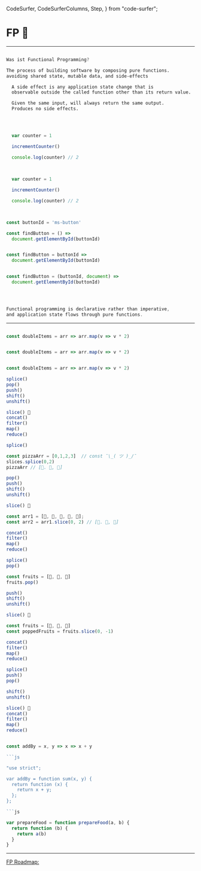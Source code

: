   CodeSurfer,
  CodeSurferColumns,
  Step,
} from "code-surfer";


# FP 👋

---

<CodeSurfer>

```js

Was ist Functional Programming?

```

```markdown title='Functional Programming'
The process of building software by composing pure functions.
avoiding shared state, mutable data, and side-effects 
```

```markdown title='Side Effects'
  A side effect is any application state change that is 
  observable outside the called function other than its return value. 
```

```markdown title='Pure Function'
  Given the same input, will always return the same output.
  Produces no side effects.
```

```js file=./codesnipets/caseforPurity1.js title='Purity'
```

```js file=./codesnipets/caseForPurity2.js title=Purity 
```

```js title='Purity'
  
  var counter = 1

  incrementCounter()

  console.log(counter) // 2
  
```

```js 4 title='Purity' subtitle=' ️⚠️️ Impurity Indikator: Funktionen deren return Value nicht benutzt wird'
  
  var counter = 1

  incrementCounter()

  console.log(counter) // 2
  
```

```js title='Is it Pure?'

const buttonId = 'ms-button'

const findButton = () => 
  document.getElementById(buttonId)

```

```js title='Is it Pure?'

const findButton = buttonId => 
  document.getElementById(buttonId)

```

```js title='Is it Pure?'

const findButton = (buttonId, document) =>
  document.getElementById(buttonId)
  
```

```js file=./codesnipets/daysThisMonthImpure.js
```

```js file=./codesnipets/daysThisMonthPure.js
```

```js
Functional programming is declarative rather than imperative,
and application state flows through pure functions.
```

</CodeSurfer>

---

<CodeSurferColumns>

<Step>

```js file=./codesnipets/doubleitems.js title='Imperativ'
```

```js title='Declarativ'
const doubleItems = arr => arr.map(v => v * 2)
```

</Step>

<Step subtitle="Mutation">

```js 4[18:22] file=./codesnipets/doubleitems.js
```

```js
const doubleItems = arr => arr.map(v => v * 2)
```

</Step>

<Step subtitle="Impure Variante">

```js 1:7 file=./codesnipets/doubleItemsMutate.js
```

```js
const doubleItems = arr => arr.map(v => v * 2)
```

</Step>

<Step title="Array Methods">

```js title='Impure'
splice()
pop()
push()
shift()
unshift()
```

```js
slice() 🍕
concat()
filter()
map()
reduce()
```

</Step>

<Step title="Array Methods">

```js title='Impure'
splice()

const pizzaArr = [0,1,2,3]  // const ¯\_( ツ )_/¯
slices.splice(0,2)
pizzaArr // [🍕. 🍕, 🍕] 

pop()
push()
shift()
unshift()
```

```js
slice() 🍕

const arr1 = [🍕, 🍕, 🍕, 🍕, 🍕];
const arr2 = arr1.slice(0, 2) // [🍕. 🍕, 🍕]

concat()
filter()
map()
reduce()
```

</Step>

<Step title="Array Methods">

```js title='Impure'
splice()
pop()

const fruits = [🍏, 🍑, 🍒]
fruits.pop()

push()
shift()
unshift()
```

```js
slice() 🍕

const fruits = [🍏, 🍑, 🍒]
const poppedFruits = fruits.slice(0, -1)

concat()
filter()
map()
reduce()
```

</Step>

<Step title="Array Methods">

```js title='Impure'
splice()
push()
pop()

shift()
unshift()
```

```js
slice() 🍕
concat()
filter()
map()
reduce()
```

</Step>

<Step title="Currying 🍛">

```js

const addBy = x, y => x => x + y  

```js

"use strict";

var addBy = function sum(x, y) {
  return function (x) {
    return x + y;
  };
};

```js

var prepareFood = function prepareFood(a, b) {
  return function (b) {
    return a(b)
  }
}

```

</Step>


</CodeSurferColumns>

---

[FP Roadmap:](https://hub.packtpub.com/a-five-level-learning-roadmap-for-functional-programmers/)
